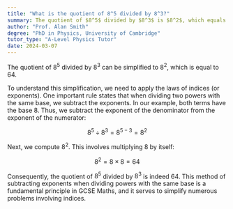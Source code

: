 ```yaml
---
title: "What is the quotient of 8^5 divided by 8^3?"
summary: The quotient of $8^5$ divided by $8^3$ is $8^2$, which equals 64.
author: "Prof. Alan Smith"
degree: "PhD in Physics, University of Cambridge"
tutor_type: "A-Level Physics Tutor"
date: 2024-03-07
---
```


The quotient of $8^5$ divided by $8^3$ can be simplified to $8^2$, which is equal to 64.

To understand this simplification, we need to apply the laws of indices (or exponents). One important rule states that when dividing two powers with the same base, we subtract the exponents. In our example, both terms have the base $8$. Thus, we subtract the exponent of the denominator from the exponent of the numerator:

$$
8^5 \div 8^3 = 8^{5-3} = 8^2
$$

Next, we compute $8^2$. This involves multiplying $8$ by itself:

$$
8^2 = 8 \times 8 = 64
$$

Consequently, the quotient of $8^5$ divided by $8^3$ is indeed $64$. This method of subtracting exponents when dividing powers with the same base is a fundamental principle in GCSE Maths, and it serves to simplify numerous problems involving indices.
    